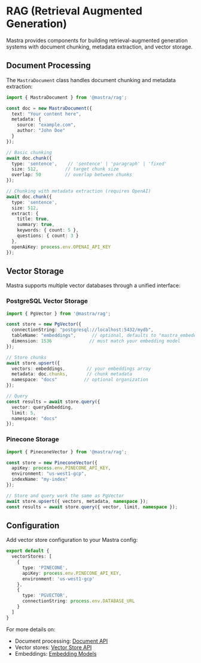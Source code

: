 # RAG (Retrieval Augmented Generation)

Mastra provides components for building retrieval-augmented generation systems with document chunking, metadata extraction, and vector storage.

## Document Processing

The `MastraDocument` class handles document chunking and metadata extraction:

```ts showLineNumbers
import { MastraDocument } from '@mastra/rag';

const doc = new MastraDocument({ 
  text: "Your content here",
  metadata: {
    source: "example.com",
    author: "John Doe"
  }
});

// Basic chunking
await doc.chunk({
  type: 'sentence',    // 'sentence' | 'paragraph' | 'fixed'
  size: 512,          // target chunk size
  overlap: 50         // overlap between chunks
});

// Chunking with metadata extraction (requires OpenAI)
await doc.chunk({
  type: 'sentence',
  size: 512,
  extract: {
    title: true,
    summary: true,
    keywords: { count: 5 },
    questions: { count: 3 }
  },
  openAiKey: process.env.OPENAI_API_KEY
});
```

## Vector Storage

Mastra supports multiple vector databases through a unified interface:

### PostgreSQL Vector Storage
```ts showLineNumbers
import { PgVector } from '@mastra/rag';

const store = new PgVector({
  connectionString: "postgresql://localhost:5432/mydb",
  tableName: "embeddings",      // optional, defaults to "mastra_embeddings"
  dimension: 1536              // must match your embedding model
});

// Store chunks
await store.upsert({
  vectors: embeddings,        // your embeddings array
  metadata: doc.chunks,       // chunk metadata
  namespace: "docs"          // optional organization
});

// Query
const results = await store.query({
  vector: queryEmbedding,
  limit: 5,
  namespace: "docs"
});
```

### Pinecone Storage
```typescript
import { PineconeVector } from '@mastra/rag';

const store = new PineconeVector({
  apiKey: process.env.PINECONE_API_KEY,
  environment: "us-west1-gcp",
  indexName: "my-index"
});

// Store and query work the same as PgVector
await store.upsert({ vectors, metadata, namespace });
const results = await store.query({ vector, limit, namespace });
```

## Configuration

Add vector store configuration to your Mastra config:

```ts filename="mastra.config.ts" showLineNumbers
export default {
  vectorStores: [
    {
      type: 'PINECONE',
      apiKey: process.env.PINECONE_API_KEY,
      environment: 'us-west1-gcp'
    },
    {
      type: 'PGVECTOR',
      connectionString: process.env.DATABASE_URL
    }
  ]
}
```

For more details on:
- Document processing: [Document API](/api/rag/document)
- Vector stores: [Vector Store API](/api/rag/vector-store)
- Embeddings: [Embedding Models](/api/rag/embeddings)